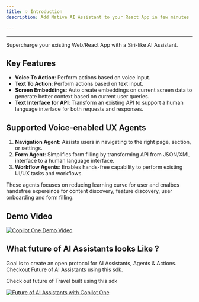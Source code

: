 ```yaml
---
title: 💡 Introduction
description: Add Native AI Assistant to your React App in few minutes

---
```


---

Supercharge your existing Web/React App with a Siri-like AI Assistant.


## Key Features

- **Voice To Action**: Perform actions based on voice input.
- **Text To Action**: Perform actions based on text input.
- **Screen Embeddings**: Auto create embeddings on current screen data to generate better context based on current user queries.
- **Text Interface for API**: Transform an existing API to support a human language interface for both requests and responses.


## Supported Voice-enabled UX Agents

1. **Navigation Agent**: Assists users in navigating to the right page, section, or settings.
2. **Form Agent**: Simplifies form filling by transforming API from JSON/XML interface to a human language interface.
3. **Workflow Agents**: Enables hands-free capability to perform existing UI/UX tasks and workflows.

These agents focuses on reducing learning curve for user and enalbes handsfree expereince for content discovery, feature discovery, user onboarding and form filling.

## Demo Video

[![Copilot One Demo Video](https://img.youtube.com/vi/gYynr1xRLeU/0.jpg)](https://www.youtube.com/watch?v=gYynr1xRLeU)


## What future of AI Assistants looks Like ?
Goal is to create an open protocol for AI Assistants, Agents & Actions. Checkout Future of AI Assistants using this sdk.

Check out future of Travel built using this sdk

[![Future of AI Assistants with Copilot One](https://img.youtube.com/vi/t2e0CThWZUE/0.jpg)](https://www.youtube.com/watch?v=t2e0CThWZUE)